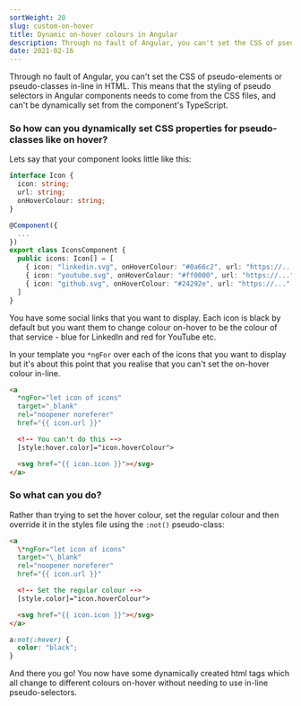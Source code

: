```yaml
---
sortWeight: 20
slug: custom-on-hover
title: Dynamic on-hover colours in Angular
description: Through no fault of Angular, you can't set the CSS of pseudo-elements or pseudo-classes in-line in HTML. So how can you set styles like on-hover colours dynamically?
date: 2021-02-16
---
```


Through no fault of Angular, you can't set the CSS of pseudo-elements or pseudo-classes in-line in HTML.
This means that the styling of pseudo selectors in Angular components needs to come from the CSS files, and can't be dynamically set from the component's TypeScript.

### So how can you dynamically set CSS properties for pseudo-classes like on hover?

Lets say that your component looks little like this:

```typescript
interface Icon {
  icon: string;
  url: string;
  onHoverColour: string;
}

@Component({
  ...
})
export class IconsComponent {
  public icons: Icon[] = [
    { icon: "linkedin.svg", onHoverColour: "#0a66c2", url: "https://..." },
    { icon: "youtube.svg", onHoverColour: "#ff0000", url: "https://..." },
    { icon: "github.svg", onHoverColour: "#24292e", url: "https://..." },
  ]
}
```

You have some social links that you want to display.
Each icon is black by default but you want them to change colour on-hover to be the colour of that service - blue for LinkedIn and red for YouTube etc.

In your template you `*ngFor` over each of the icons that you want to display but it's about this point that you realise that you can't set the on-hover colour in-line.

```html
<a
  *ngFor="let icon of icons"
  target="_blank"
  rel="noopener noreferer"
  href="{{ icon.url }}"

  <!-- You can't do this -->
  [style:hover.color]="icon.hoverColour">

  <svg href="{{ icon.icon }}"></svg>
</a>
```

### So what can you do?

Rather than trying to set the hover colour, set the regular colour and then override it in the styles file using the `:not()` pseudo-class:

```html
<a
  \*ngFor="let icon of icons"
  target="\_blank"
  rel="noopener noreferer"
  href="{{ icon.url }}"

  <!-- Set the regular colour -->
  [style.color]="icon.hoverColour">

  <svg href="{{ icon.icon }}"></svg>
</a>
```

```css
a:not(:hover) {
  color: "black";
}
```

And there you go! You now have some dynamically created html tags which all change to different colours on-hover without needing to use in-line pseudo-selectors.
